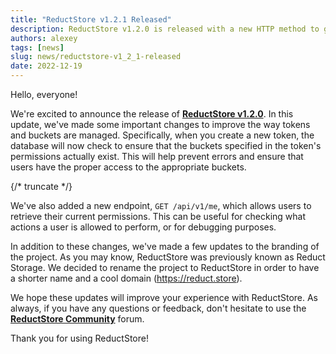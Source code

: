 ```yaml
---
title: "ReductStore v1.2.1 Released"
description: ReductStore v1.2.0 is released with a new HTTP method to get permission for the current API token
authors: alexey
tags: [news]
slug: news/reductstore-v1_2_1-released
date: 2022-12-19
---
```


Hello, everyone!

We're excited to announce the release
of [**ReductStore v1.2.0**](https://github.com/reductstore/reductstore/releases/tag/v1.2.0). In this update, we've made some
important changes to
improve the way tokens and buckets are managed. Specifically, when you create a new token, the database will now check
to ensure that the buckets specified in the token's permissions actually exist. This will help prevent errors and ensure
that users have the proper access to the appropriate buckets.

{/* truncate */}

We've also added a new endpoint, `GET /api/v1/me`, which allows users to retrieve their current permissions. This can be
useful for checking what actions a user is allowed to perform, or for debugging purposes.

In addition to these changes, we've made a few updates to the branding of the project. As you may know, ReductStore was
previously known as Reduct Storage. We decided to rename the project to ReductStore in order to have a shorter name and
a cool domain (https://reduct.store).

We hope these updates will improve your experience with ReductStore. As always, if you have any questions or feedback,
don't hesitate to use the [**ReductStore Community**](https://community.reduct.store) forum.

Thank you for using ReductStore!
